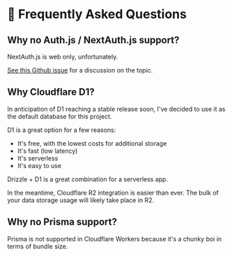 # 🤔 Frequently Asked Questions

## Why no Auth.js / NextAuth.js support?

NextAuth.js is web only, unfortunately.

[See this Github issue](https://github.com/timothymiller/t4-app/issues/16) for a discussion on the topic.

## Why Cloudflare D1?

In anticipation of D1 reaching a stable release soon, I've decided to use it as the default database for this project.

D1 is a great option for a few reasons:

- It's free, with the lowest costs for additional storage
- It's fast (low latency)
- It's serverless
- It's easy to use

Drizzle + D1 is a great combination for a serverless app.

In the meantime, Cloudflare R2 integration is easier than ever. The bulk of your data storage usage will likely take place in R2.

## Why no Prisma support?

Prisma is not supported in Cloudflare Workers because it's a chunky boi in terms of bundle size.
